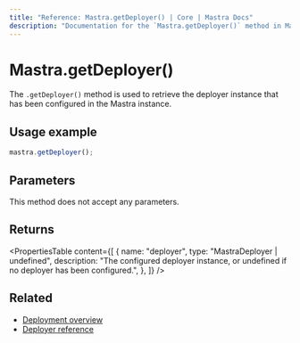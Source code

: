 ```yaml
---
title: "Reference: Mastra.getDeployer() | Core | Mastra Docs"
description: "Documentation for the `Mastra.getDeployer()` method in Mastra, which retrieves the configured deployer instance."
---
```


# Mastra.getDeployer()

The `.getDeployer()` method is used to retrieve the deployer instance that has been configured in the Mastra instance.

## Usage example

```typescript copy
mastra.getDeployer();
```

## Parameters

This method does not accept any parameters.

## Returns

<PropertiesTable
  content={[
    {
      name: "deployer",
      type: "MastraDeployer | undefined",
      description: "The configured deployer instance, or undefined if no deployer has been configured.",
    },
  ]}
/>

## Related

- [Deployment overview](/docs/deployment/overview)
- [Deployer reference](/reference/deployer/)
